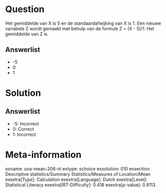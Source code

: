 Question
========

Het gemiddelde van X is 5 en de standaardafwijking van X is 1. Een
nieuwe variabele Z wordt gemaakt met behulp van de formule Z = (X -
5)/1. Het gemiddelde van Z is

Answerlist
----------

* -5
* 0
* 1

Solution
========

Answerlist
----------

* -5: Incorrect
* 0: Correct
* 1: Incorrect

Meta-information
================
exname: uva-mean-206-nl
extype: schoice
exsolution: 010
exsection: Descriptive statistics/Summary Statistics/Measures of Location/Mean
exextra[Type]: Calculation
exextra[Language]: Dutch
exextra[Level]: Statistical Literacy
exextra[IRT-Difficulty]: 0.418
exextra[p-value]: 0.9113
